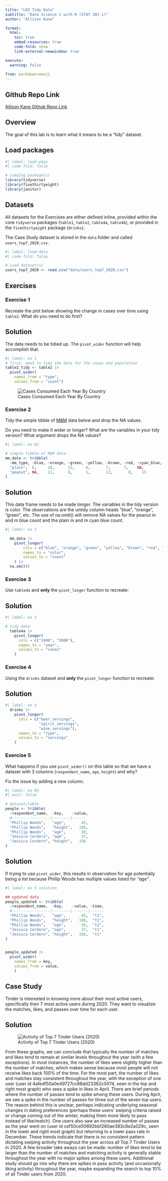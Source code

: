 ```yaml
---
title: "L03 Tidy Data"
subtitle: "Data Science 1 with R (STAT 301-1)"
author: "Allison Kane"

format:
  html:
    toc: true
    embed-resources: true
    code-fold: show
    link-external-newwindow: true

execute:
  warning: false
  
from: markdown+emoji 
---
```



::: {.callout-tip icon=false}

## Github Repo Link

[Allison Kane Github Repo Link](https://github.com/stat301-1-2023-fall/L03-tidy-data-akane2460.git)

:::

## Overview

The goal of this lab is to learn what it means to be a "tidy" dataset.

## Load packages

```r
#| label: load-pkgs
#| code-fold: false

# Loading package(s)
library(tidyverse)
library(fivethirtyeight)
library(janitor)
```

## Datasets 

All datasets for the Exercises are either defined inline, provided within the core `tidyverse` packages (`table1`, `table2`, `table4a`, `table4b`), or provided in the `fivethirtyeight` package (`drinks`).

The Case Study dataset is stored in the `data` folder and called `users_top7_2020.csv`.

```r
#| label: load-data
#| code-fold: false

# Load dataset(s)
users_top7_2020 <- read.csv("data/users_top7_2020.csv")
```

## Exercises

### Exercise 1 

Recreate the plot below showing the change in cases over time using `table2`. What do you need to do first?

::: {.callout-tip icon="false"}
## Solution

The data needs to be tidied up. The `pivot_wider` function will help accomplish that.

```r
#| label: ex 1
# first, need to tidy the data for the cases and population
table2_tidy <- table2 |> 
  pivot_wider(
    names_from = "type", 
    values_from = "count")
```

![Cases Consumed Each Year By Country](plots/ex1_plot.png)

:::

### Exercise 2

Tidy the simple tibble of [M&M](https://en.wikipedia.org/wiki/M%26M%27s) data below and drop the NA values.

Do you need to make it wider or longer? What are the variables in your tidy version? What argument drops the NA values?

```r
#| label: ex-02

# simple tibble of M&M data
mm_data <- tribble(
  ~mm_type, ~blue, ~orange,	~green,	~yellow, ~brown, ~red, ~cyan_blue,
  "plain",  6,     18,      12,	    6,       7,	     7,    NA,
  "peanut", NA,	   11,	    9,	    1,	     12,	   8,    15
)
```

::: {.callout-tip icon="false"}
## Solution

This data frame needs to be made longer. The variables in the tidy version is color. The observations are the untidy column heads "blue", "orange", "green", etc. The use of na.omit() will remove NA values for the peanut m and m blue count and the plain m and m cyan blue count.

```r
#| label: ex 2

  mm_data |> 
    pivot_longer(
        cols = c("blue", "orange", "green", "yellow", "brown", "red", "cyan_blue"),
        names_to = "color",
        values_to = "count"
    ) |>
  na.omit()


```


:::

### Exercise 3

Use `table4a` and **only** the `pivot_longer` function to recreate:

::: {.callout-tip icon="false"}
## Solution

```r
#| label: ex 3

# tidy data
  table4a |> 
    pivot_longer(
      cols = c("1999", "2000"),
      names_to = "year",
      values_to = "cases"
    )

```


:::

### Exercise 4

Using the `drinks` dataset and **only** the `pivot_longer` function to recreate:

::: {.callout-tip icon="false"}
## Solution

```r
#| label: ex 4
  drinks |> 
    pivot_longer(
      cols = c("beer_servings", 
               "spirit_servings", 
               "wine_servings"),
      names_to = "type",
      values_to = "servings"
    )

```

:::

### Exercise 5

What happens if you use `pivot_wider()` on this table so that we have a dataset with 3 columns (`respondent_name`, `age`, `height`) and why? 

Fix the issue by adding a new column.

```r
#| label: ex-05
#| eval: false

# dataset/table
people <- tribble(
  ~respondent_name,  ~key,    ~value,
  #-----------------|--------|------
  "Phillip Woods",   "age",       45,
  "Phillip Woods",   "height",   186,
  "Phillip Woods",   "age",       50,
  "Jessica Cordero", "age",       37,
  "Jessica Cordero", "height",   156
)
```

::: {.callout-tip icon="false"}
## Solution

If trying to use `pivot_wider`, this results in observation for age potentially being *a list* because Phillip Woods has multiple values listed for *"age"*. 

```r
#| label: ex 5 solution

## updated data
people_updated <- tribble(
  ~respondent_name,  ~key,    ~value, ~time,
  #-----------------|--------|-------|------
  "Phillip Woods",   "age",       45,  "t1",
  "Phillip Woods",   "height",   186,  "t1",
  "Phillip Woods",   "age",       50,  "t2",
  "Jessica Cordero", "age",       37,  "t1",
  "Jessica Cordero", "height",   156,  "t1"
)


people_updated |>
  pivot_wider(
    names_from = key,
    values_from = value,
    )
```


:::

## Case Study

Tinder is interested in knowing more about their most active users, specifically their 7 most active users during 2020. They want to visualize the matches, likes, and passes over time for each user. 

::: {.callout-tip icon="false"}
## Solution

![Activity of Top 7 Tinder Users (2020)](plots/top7_swipes_over_time.png)

From these graphs, we can conclude that typically the number of matches and likes tend to remain at similar levels throughout the year (with a few exceptions). In most instances, the number of likes were slightly higher than the number of matches, which makes sense because most people will not receive likes back 100% of the time. For the most part, the number of likes and matches stay consistent throughout the year, with the exception of one user (user id 4afedf50a0e49727cc88dd23362c0074, seen in the top and right most graph) who sees a spike in likes in April. There are brief periods where the number of passes tend to spike among these users. During April, we see a spike in the number of passes for three out of the seven top users. The reason behind this is unclear, perhaps indicating underlying seasonal changes in dating preferences (perhaps these users' swiping criteria raised or change coming out of the winter, making them more likely to pass instead of like/match). One users also saw an increased number of passes as the year went on (user id cef50ce50692bb1260ae383c8e2a029c, seen in the lower and right most graph) but returning to a lower pass rate in December. 
These trends indicate that there is no consistent pattern dictating swiping activity throughout the year across all Top 7 Tinder Users in 2020. A few broader take aways can be made: number of likes tend to be larger than the number of matches and matching activity is generally stable throughout the year with no major spikes among these users. Additional study should go into why there are spikes in pass activity (and occasionally liking activity) throughout the year, maybe expanding the search to top 10% of all Tinder users from 2020. 

:::
